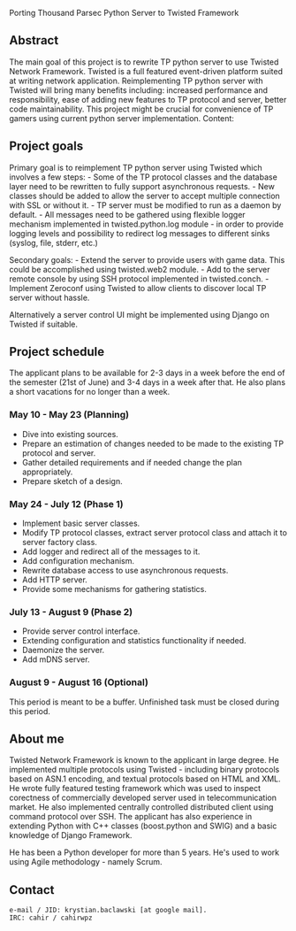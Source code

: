 Porting Thousand Parsec Python Server to Twisted Framework

== Abstract ==

The main goal of this project is to rewrite TP python server to use Twisted Network Framework. Twisted is a full featured event-driven platform suited at writing network application. Reimplementing TP python server with Twisted will bring many benefits including: increased performance and responsibility, ease of adding new features to TP protocol and server, better code maintainability. This project might be crucial for convenience of TP gamers using current python server implementation.
Content: 	

== Project goals ==

Primary goal is to reimplement TP python server using Twisted which involves a few steps:
- Some of the TP protocol classes and the database layer need to be rewritten to fully support asynchronous requests.
- New classes should be added to allow the server to accept multiple connection with SSL or without it.
- TP server must be modified to run as a daemon by default.
- All messages need to be gathered using flexible logger mechanism implemented in twisted.python.log module - in order to provide logging levels and possibility to redirect log messages to different sinks (syslog, file, stderr, etc.)

Secondary goals:
- Extend the server to provide users with game data. This could be accomplished using twisted.web2 module.
- Add to the server remote console by using SSH protocol implemented in twisted.conch.
- Implement Zeroconf using Twisted to allow clients to discover local TP server without hassle.

Alternatively a server control UI might be implemented using Django on Twisted if suitable.

== Project schedule ==

The applicant plans to be available for 2-3 days in a week before the end of the semester (21st of June) and 3-4 days in a week after that. He also plans a short vacations for no longer than a week.

=== May 10 - May 23 (Planning) ===
* Dive into existing sources.
* Prepare an estimation of changes needed to be made to the existing TP protocol and server.
* Gather detailed requirements and if needed change the plan appropriately.
* Prepare sketch of a design.

=== May 24 - July 12 (Phase 1) ===
* Implement basic server classes.
* Modify TP protocol classes, extract server protocol class and attach it to server factory class.
* Add logger and redirect all of the messages to it.
* Add configuration mechanism.
* Rewrite database access to use asynchronous requests.
* Add HTTP server.
* Provide some mechanisms for gathering statistics.

=== July 13 - August 9 (Phase 2) ===
* Provide server control interface.
* Extending configuration and statistics functionality if needed.
* Daemonize the server.
* Add mDNS server.

=== August 9 - August 16 (Optional) ===
This period is meant to be a buffer. Unfinished task must be closed during this period.

== About me ==

Twisted Network Framework is known to the applicant in large degree. He implemented multiple protocols using Twisted - including binary protocols based on ASN.1 encoding, and textual protocols based on HTML and XML. He wrote fully featured testing framework which was used to inspect corectness of commercially developed server used in telecommunication market. He also implemented centrally controlled distributed client using command protocol over SSH. The applicant has also experience in extending Python with C++ classes (boost.python and SWIG) and a basic knowledge of Django Framework.

He has been a Python developer for more than 5 years. He's used to work using Agile methodology - namely Scrum.

== Contact ==

 e-mail / JID: krystian.baclawski [at google mail].
 IRC: cahir / cahirwpz